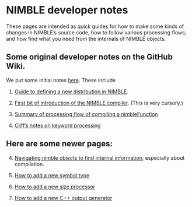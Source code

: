 # NIMBLE developer notes

These pages are intended as quick guides for how to make some kinds of changes in NIMBLE's source code, how to follow various processing flows, and how find what you need from the internals of NIMBLE objects.

## Some original developer notes on the GitHub Wiki.

We put some initial notes [here](https://github.com/nimble-dev/nimble/wiki/NIMBLE-Developer-Guide).  These include

1. [Guide to defining a new distribution in NIMBLE](https://github.com/nimble-dev/nimble/wiki/Defining-a-new-distribution-in-NIMBLE).

2. [First bit of introduction of the NIMBLE compiler](https://github.com/nimble-dev/nimble/wiki/NIMBLE-compiler).  (This is very cursory.)

3. [Summary of processing flow of compiling a nimbleFunction](https://github.com/nimble-dev/nimble/wiki/NIMBLE-function-compilation-flow)

4. [Cliff's notes on keyword processing](keywordProcessing.pdf)

## Here are some newer pages:

4. [Navigating nimble objects to find internal information](navigating_nimble_objects.html), especially about compilation.

5. [How to add a new symbol type](howTo_symbolTable.html)

6. [How to add a new size processor](howTo_sizeProcessing.html)

7. [How to add a new C++ output generator](howTo_cppGeneration.html)

